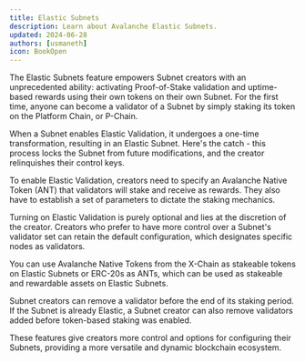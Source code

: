 ```yaml
---
title: Elastic Subnets
description: Learn about Avalanche Elastic Subnets.
updated: 2024-06-28
authors: [usmaneth]
icon: BookOpen
---
```


The Elastic Subnets feature empowers Subnet creators with an unprecedented ability: activating Proof-of-Stake validation and uptime-based rewards using their own tokens on their own Subnet. For the first time, anyone can become a validator of a Subnet by simply staking its token on the Platform Chain, or P-Chain.

When a Subnet enables Elastic Validation, it undergoes a one-time transformation, resulting in an Elastic Subnet. Here's the catch - this process locks the Subnet from future modifications, and the creator relinquishes their control keys.

To enable Elastic Validation, creators need to specify an Avalanche Native Token (ANT) that validators will stake and receive as rewards. They also have to establish a set of parameters to dictate the staking mechanics.

Turning on Elastic Validation is purely optional and lies at the discretion of the creator. Creators who prefer to have more control over a Subnet's validator set can retain the default configuration, which designates specific nodes as validators.

You can use Avalanche Native Tokens from the X-Chain as stakeable tokens on Elastic Subnets or ERC-20s as ANTs, which can be used as stakeable and rewardable assets on Elastic Subnets.

Subnet creators can remove a validator before the end of its staking period. If the Subnet is already Elastic, a Subnet creator can also remove validators added before token-based staking was enabled.

These features give creators more control and options for configuring their Subnets, providing a more versatile and dynamic blockchain ecosystem. 